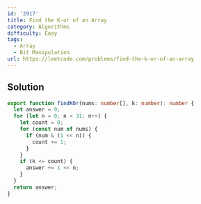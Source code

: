 ```yaml
---
id: '2917'
title: Find the K-or of an Array
category: Algorithms
difficulty: Easy
tags:
  - Array
  - Bit Manipulation
url: https://leetcode.com/problems/find-the-k-or-of-an-array
---
```


## Solution

```typescript showLineNumbers
export function findKOr(nums: number[], k: number): number {
  let answer = 0;
  for (let n = 0; n < 31; n++) {
    let count = 0;
    for (const num of nums) {
      if (num & (1 << n)) {
        count += 1;
      }
    }
    if (k <= count) {
      answer += 1 << n;
    }
  }
  return answer;
}
```

